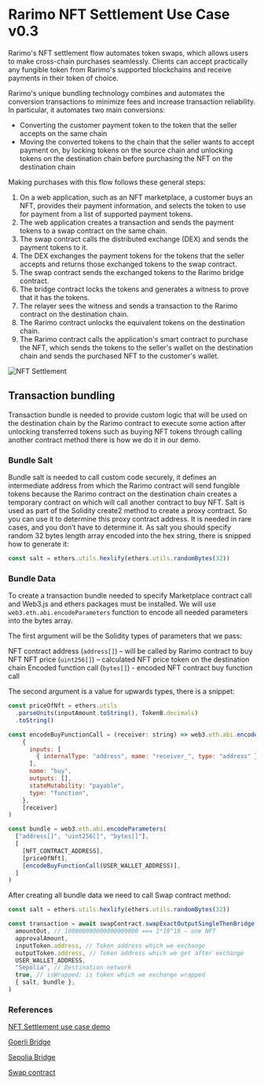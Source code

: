 ---
---

# Rarimo NFT Settlement Use Case v0.3

Rarimo's NFT settlement flow automates token swaps, which allows users to make cross-chain purchases seamlessly.
Clients can accept practically any fungible token from Rarimo's supported blockchains and receive payments in their token of choice.

Rarimo's unique bundling technology combines and automates the conversion transactions to minimize fees and increase transaction reliability.
In particular, it automates two main conversions:

- Converting the customer payment token to the token that the seller accepts on the same chain
- Moving the converted tokens to the chain that the seller wants to accept payment on, by locking tokens on the source chain and unlocking tokens on the destination chain before purchasing the NFT on the destination chain

Making purchases with this flow follows these general steps:

1. On a web application, such as an NFT marketplace, a customer buys an NFT, provides their payment information, and selects the token to use for payment from a list of supported payment tokens.
1. The web application creates a transaction and sends the payment tokens to a swap contract on the same chain.
1. The swap contract calls the distributed exchange (DEX) and sends the payment tokens to it.
1. The DEX exchanges the payment tokens for the tokens that the seller accepts and returns those exchanged tokens to the swap contract.
1. The swap contract sends the exchanged tokens to the Rarimo bridge contract.
1. The bridge contract locks the tokens and generates a witness to prove that it has the tokens.
1. The relayer sees the witness and sends a transaction to the Rarimo contract on the destination chain.
1. The Rarimo contract unlocks the equivalent tokens on the destination chain.
1. The Rarimo contract calls the application's smart contract to purchase the NFT, which sends the tokens to the seller's wallet on the destination chain and sends the purchased NFT to the customer's wallet.

![NFT Settlement](/img/nft-settlement.png)

## Transaction bundling
Transaction bundle is needed to provide custom logic that will be used on the destination chain by the Rarimo contract
to execute some action after unlocking transferred tokens such as buying NFT tokens through calling another contract
method there is how we do it in our demo.

### Bundle Salt
Bundle salt is needed to call custom code securely, it defines an intermediate address from which the Rarimo contract
will send fungible tokens because the Rarimo contract on the destination chain creates a temporary contract on which
will call another contract to buy NFT. Salt is used as part of the Solidity create2 method to create a proxy contract.
So you can use it to determine this proxy contract address. It is needed in rare cases, and you don’t have to determine
it. As salt you should specify random 32 bytes length array encoded into the hex string, there is snipped how to generate it:
```javascript
const salt = ethers.utils.hexlify(ethers.utils.randomBytes(32))
```

### Bundle Data
To create a transaction bundle needed to specify Marketplace contract call and Web3.js and ethers packages must be installed.
We will use `web3.eth.abi.encodeParameters` function to encode all needed parameters into the bytes array.

The first argument will be the Solidity types of parameters that we pass:

NFT contract address (`address[]`) – will be called by Rarimo contract to buy NFT
NFT price (`uint256[]`) –  calculated NFT price token on the destination chain
Encoded function call (`bytes[]`) - encoded NFT contract buy function call

The second argument is a value for upwards types, there is a snippet:

```javascript
const priceOfNft = ethers.utils
  .parseUnits(inputAmount.toString(), TokenB.decimals)
  .toString()

const encodeBuyFunctionCall = (receiver: string) => web3.eth.abi.encodeFunctionCall(
    {
      inputs: [
        { internalType: "address", name: "receiver_", type: "address" },
      ],
      name: "buy",
      outputs: [],
      stateMutability: "payable",
      type: "function",
    },
    [receiver]
)

const bundle = web3.eth.abi.encodeParameters(
  ["address[]", "uint256[]", "bytes[]"],
  [
    [NFT_CONTRACT_ADDRESS],
    [priceOfNft],
    [encodeBuyFunctionCall(USER_WALLET_ADDRESS)],
  ]
)
```
After creating all bundle data we need to call Swap contract method:
```javascript
const salt = ethers.utils.hexlify(ethers.utils.randomBytes(32))

const transaction = await swapContract.swapExactOutputSingleThenBridge(
  amountOut, // 100000000000000000000 === 1*10^18 – one NFT
  approvalAmount,
  inputToken.address, // Token address which we exchange
  outputToken.address, // Token address which we get after exchange
  USER_WALLET_ADDRESS,
  "Sepolia", // Destination network
  true, // isWrapped: is token which we exchange wrapped
  { salt, bundle },
)
```
### References

[NFT Settlement use case demo](https://rarimo.gitlab.io/demo-settlement/?path=/story/demo-purchasewithanytoken--demo)

[Goerli Bridge](https://goerli.etherscan.io/address/0x6EA0C45bAC29a2A2769ec14f4BCD959b07780106)

[Sepolia Bridge](https://sepolia.etherscan.io/address/0x300f5ee2409c999eba1bfdadb4cf5d16a45500ac)

[Swap contract](https://goerli.etherscan.io/address/0x1840Bc40c28af54dF509A7e5dfC31723E5331d4D)
